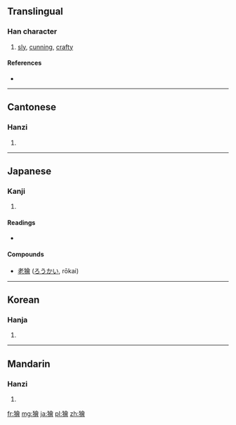{{also|狯|猾}}
==Translingual==

===Han character===
{{Han char|rn=94|rad=犬|as=13|sn=16|four=4826<sub>6</sub>|canj=大竹人一日 (KHOMA)}}

# [[sly]], [[cunning]], [[crafty]]

====References====
* {{Han ref|kx=0719.280|dkj=20929|dj=1131.040|hdz=21373.060|uh=736A|ud=29546|bh=EA61|bd=60001}}

----

==Cantonese==

===Hanzi===
{{yue-hanzi|jyut=|y=kui2|sim=狯}}

# {{defn|Cantonese|sort=犬13}}

----

==Japanese==

===Kanji===
{{ja-kanji|grade=|rs=犬13}}

# {{defn|Japanese|sort=犬13}}

====Readings====
* {{ja-readings|on=[[かい]] (kai)|kun=[[わるがしこ]] (warugashiko)}}

====Compounds====
* [[老獪]] ([[ろうかい]], rōkai)

----

==Korean==

===Hanja===
{{ko-hanja|hangeul=[[회]], [[쾌]]|eumhun=|rv=hoe, kwae|mr=hoe, k'wae|y=hoy, khway}}

# {{defn|Korean|sort=犬13}}

----

==Mandarin==

===Hanzi===
{{cmn-hanzi|sim=狯|pin=[[kuài]] ([[kuai4]])|wg=k'uai<sup>4</sup>}}

# {{defn|Mandarin|sort=犬13}}

[[fr:獪]]
[[mg:獪]]
[[ja:獪]]
[[pl:獪]]
[[zh:獪]]